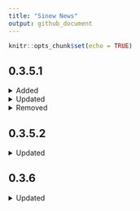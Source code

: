 ```yaml
---
title: "Sinew News"
output: github_document
---
```


```r
knitr::opts_chunk$set(echo = TRUE)
```
## 0.3.5.1

<details>
<summary>Added</summary>

  - `NEWS.md` file to track changes to the package.
  - [pretty_namespaces](https://metrumresearchgroup.github.io/sinew/pretty-namespace.html)
    - Function that autoappends namespace to functions in script by searchpath order.
  - [create_yml](https://metrumresearchgroup.github.io/sinew/using-sinewconfig-yml.html)
    - Functions that creates `_sinewconfig.yml` in the current project root directory, and updates `.Rbuildignore`.

</details>

<details>
<summary>Updated</summary>

  - [makeImport](https://metrumresearchgroup.github.io/sinew/makeimport.html)
    - Writes directly to DESCRIPTION file. 
  - [untangle](https://metrumresearchgroup.github.io/sinew/untangle.html) 
    - Create the `body.R` file in the working directory instead of the directory where the functions are created.
    - Naming scheme for files is updated to replace all `.` in function names to `_`.

</details>

<details>
<summary>Removed</summary>

  - [makeImport](https://metrumresearchgroup.github.io/sinew/makeimport.html)
    - does not create namespace output

</details>

## 0.3.5.2

<details>
<summary>Updated</summary>

  - Fixed bug in `pretty_namespace` when global env is empty.

</details>

## 0.3.6

<details>
<summary>Updated</summary>

  - Fixed bugs in `pretty_namespace`
    - correct shift in lines with multiple namespaces
    - search only exported namespace functions

</details>